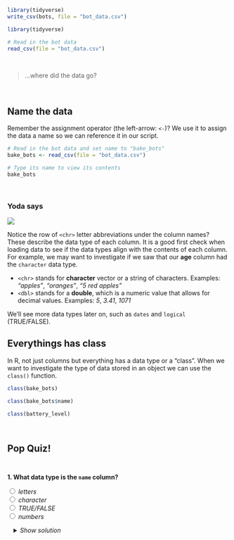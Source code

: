 


```r
library(tidyverse)
write_csv(bots, file = "bot_data.csv")
```


```r
library(tidyverse)

# Read in the bot data
read_csv(file = "bot_data.csv")
```

<br>

> ...where did the data go? 

<br>

## Name the data {-}

Remember the assignment operator (the left-arrow: `<-`)?  We use it to assign the data a name so we can reference it in our script. 

```r
# Read in the bot data and set name to "bake_bots"
bake_bots <- read_csv(file = "bot_data.csv")

# Type its name to view its contents
bake_bots
```

<br>


<div class="yoda">
###  Yoda says {-}

<img src="../images/yoda_baby_sq.png" class="yoda-img">

Notice the row of `<chr>` letter abbreviations under the column names? These describe the data type of each column. It is a good first check when loading data to see if the data types align with the contents of each column. For example, we may want to investigate if we saw that our **age** column had the `character` data type.

- `<chr>` stands for __character__ vector or a string of characters. Examples: _"apples"_, _"oranges"_, _"5 red apples"_  
- `<dbl>` stands for a __double__, which is a numeric value that allows for decimal values. Examples: _5_, _3.41_, _1071_ 

We'll see more data types later on, such as `dates` and `logical` (TRUE/FALSE).
</div>


## Everythings has class {-}

In R, not just columns but everything has a data type or a "class". When we want to investigate the type of data stored in an object we can use the `class()` function.


```r
class(bake_bots)

class(bake_bots$name)

class(battery_level)
```

<br>

<div class="quiz">

<h2 style="margin-top: 28px; margin-bottom: 44px;"> Pop Quiz! </h2>

__1. What data type is the `name` column?__

<input type="radio" name="type"> _letters_        <br> 
<input type="radio" name="type"> _character_      <br> 
<input type="radio" name="type"> _TRUE/FALSE_     <br> 
<input type="radio" name="type"> _numbers_        <br> 

<details style="margin-left: 14px;">
<summary class = "btn_code">_Show solution_</summary>
<p>
<i class="fa fa-check" aria-hidden="true" style="color: green;"></i> `character` 
</p></details>

</div>

